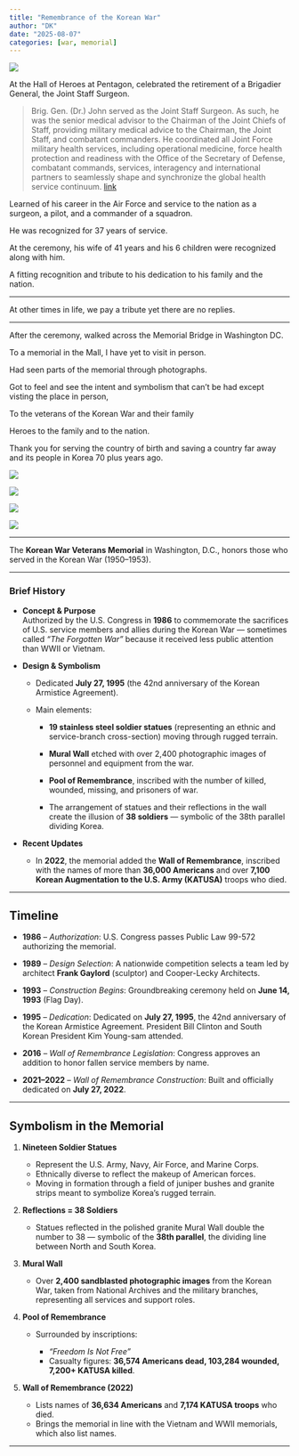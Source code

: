 ```yaml
---
title: "Remembrance of the Korean War"
author: "DK"
date: "2025-08-07"
categories: [war, memorial]
---
```


![](images/IMG_0817.JPG)

At the Hall of Heroes at Pentagon, celebrated the retirement of a Brigadier General, the Joint Staff Surgeon.

> Brig. Gen. (Dr.) John served as the Joint Staff Surgeon. As such, he was the senior medical advisor to the Chairman of the Joint Chiefs of Staff, providing military medical advice to the Chairman, the Joint Staff, and combatant commanders. He coordinated all Joint Force military health services, including operational medicine, force health protection and readiness with the Office of the Secretary of Defense, combatant commands, services, interagency and international partners to seamlessly shape and synchronize the global health service continuum. [link](https://www.af.mil/About-Us/Biographies/Display/Article/2649479/dr-john-r-andrus/)

Learned of his career in the Air Force and service to the nation as a surgeon, a pilot, and a commander of a squadron.

He was recognized for 37 years of service.

At the ceremony, his wife of 41 years and his 6 children were recognized along with him.

A fitting recognition and tribute to his dedication to his family and the nation.

------------------------------------------------------------------------

At other times in life, we pay a tribute yet there are no replies.

------------------------------------------------------------------------

After the ceremony, walked across the Memorial Bridge in Washington DC.

To a memorial in the Mall, I have yet to visit in person.

Had seen parts of the memorial through photographs.

Got to feel and see the intent and symbolism that can't be had except visting the place in person,

To the veterans of the Korean War and their family

Heroes to the family and to the nation.

Thank you for serving the country of birth and saving a country far away and its people in Korea 70 plus years ago.

![](images/20250807_133847.jpg)

![](images/20250807_131408.jpg)

![](images/20250807_130225.jpg)

![](images/20250807_130135.jpg)

---

The **Korean War Veterans Memorial** in Washington, D.C., honors those who served in the Korean War (1950–1953).

------------------------------------------------------------------------

### **Brief History**

-   **Concept & Purpose**\
    Authorized by the U.S. Congress in **1986** to commemorate the sacrifices of U.S. service members and allies during the Korean War — sometimes called *"The Forgotten War"* because it received less public attention than WWII or Vietnam.

-   **Design & Symbolism**

    -   Dedicated **July 27, 1995** (the 42nd anniversary of the Korean Armistice Agreement).

    -   Main elements:

        -   **19 stainless steel soldier statues** (representing an ethnic and service-branch cross-section) moving through rugged terrain.

        -   **Mural Wall** etched with over 2,400 photographic images of personnel and equipment from the war.

        -   **Pool of Remembrance**, inscribed with the number of killed, wounded, missing, and prisoners of war.

        -   The arrangement of statues and their reflections in the wall create the illusion of **38 soldiers** — symbolic of the 38th parallel dividing Korea.

-   **Recent Updates**

    -   In **2022**, the memorial added the **Wall of Remembrance**, inscribed with the names of more than **36,000 Americans** and over **7,100 Korean Augmentation to the U.S. Army (KATUSA)** troops who died.

------------------------------------------------------------------------

## **Timeline**

-   **1986** – *Authorization*: U.S. Congress passes Public Law 99-572 authorizing the memorial.

-   **1989** – *Design Selection*: A nationwide competition selects a team led by architect **Frank Gaylord** (sculptor) and Cooper-Lecky Architects.

-   **1993** – *Construction Begins*: Groundbreaking ceremony held on **June 14, 1993** (Flag Day).

-   **1995** – *Dedication*: Dedicated on **July 27, 1995**, the 42nd anniversary of the Korean Armistice Agreement. President Bill Clinton and South Korean President Kim Young-sam attended.

-   **2016** – *Wall of Remembrance Legislation*: Congress approves an addition to honor fallen service members by name.

-   **2021–2022** – *Wall of Remembrance Construction*: Built and officially dedicated on **July 27, 2022**.

------------------------------------------------------------------------

## **Symbolism in the Memorial**

1.  **Nineteen Soldier Statues**

    -   Represent the U.S. Army, Navy, Air Force, and Marine Corps.
    -   Ethnically diverse to reflect the makeup of American forces.
    -   Moving in formation through a field of juniper bushes and granite strips meant to symbolize Korea’s rugged terrain.

2.  **Reflections = 38 Soldiers**

    -   Statues reflected in the polished granite Mural Wall double the number to 38 — symbolic of the **38th parallel**, the dividing line between North and South Korea.

3.  **Mural Wall**

    -   Over **2,400 sandblasted photographic images** from the Korean War, taken from National Archives and the military branches, representing all services and support roles.

4.  **Pool of Remembrance**

    -   Surrounded by inscriptions:

        -   *“Freedom Is Not Free”*
        -   Casualty figures: **36,574 Americans dead, 103,284 wounded, 7,200+ KATUSA killed**.

5.  **Wall of Remembrance (2022)**

    -   Lists names of **36,634 Americans** and **7,174 KATUSA troops** who died.
    -   Brings the memorial in line with the Vietnam and WWII memorials, which also list names.

------------------------------------------------------------------------
